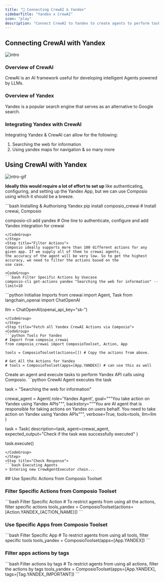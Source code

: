 ```yaml
---
title: "🚀 Connecting CrewAI & Yandex"
sidebarTitle: "Yandex x CrewAI"
icon: "play"
description: "Connect CrewAI to Yandex to create agents to perform tasks using natural language"
---
```


## Connecting CrewAI with Yandex
![intro](/media/intro.jpg)

### Overview of CrewAI

CrewAI is an AI framework useful for developing intelligent Agents powered by LLMs.

### Overview of Yandex

Yandex is a popular search engine that serves as an alternative to Google search.

### Integrating Yandex with CrewAI

Integrating Yandex & CrewAI can allow for the following:

1. Searching the web for information
2. Using yandex maps for navigation
& so many more

## Using CrewAI with Yandex
![intro-gif](/media/intro.gif)
<Steps>
<Step title="Setting Up the Environment">

**Ideally this would require a lot of effort to set up** like authenticating, configuring, and setting up the Yandex App, but we can use Composio using which it should be a breeze.

<CodeGroup>
```bash Installing & Authorising Yandex
pip install composio_crewai # Install crewai, Composio 

composio-cli add yandex # One line to authenticate, configure and add Yandex integration for crewai
```
</CodeGroup>
</Step>
<Step title="Filter Actions">
Composio ideally supports more than 100 different actions for any given app. If we supply all of them to crewai agents, 
the accuracy of the agent will be very low. So to get the highest accuracy, we need to filter the actions based on the 
use case.

<CodeGroup>
```bash Filter Specific Actions by Usecase
composio-cli get-actions yandex "Searching the web for information" --limit=10
```
</CodeGroup>

</Step>
<Step title="Import Base Packages">

<CodeGroup>
```python Initialise Imports
from crewai import Agent, Task
from langchain_openai import ChatOpenAI

llm = ChatOpenAI(openai_api_key="sk-<OPENAI KEY>")
```
</CodeGroup>
</Step>
<Step title="Fetch all Yandex CrewAI Actions via Composio">
<CodeGroup>
```python Tools For Yandex
# Import from composio_crewai
from composio_crewai import ComposioToolset, Action, App

tools = ComposioToolset(actions=[]) # Copy the actions from above. 

# Get All the Actions for Yandex
# tools = ComposioToolset(apps=[App.YANDEX]) # can use this as well
```
</CodeGroup>
</Step>
<Step title="Execute the Agent">
Create an agent and execute tasks to perform Yandex API calls using Composio. 
<CodeGroup>
```python CrewAI Agent executes the task

task = "Searching the web for information"

crewai_agent = Agent(
    role='Yandex Agent',
    goal="""You take action on Yandex using Yandex APIs""",
    backstory="""You are AI agent that is responsible for taking actions on Yandex on users behalf. You need to take action on Yandex using Yandex APIs""",
    verbose=True,
    tools=tools,
    llm=llm
)

task = Task(
    description=task,
    agent=crewai_agent,
    expected_output="Check if the task was successfully executed"
)

task.execute()
```
</CodeGroup>
</Step>
<Step title="Check Response">
```bash Executing Agents
> Entering new CrewAgentExecutor chain...
```
</Step>
</Steps>
## Use Specific Actions from Composio Toolset

### Filter Specific Actions from Composio Toolset

<CodeGroup>
```bash Filter Specific Action
# To restrict agents from using all the actions, filter specific actions
tools_yandex = ComposioToolset(actions=[Action.YANDEX_{ACTION_NAME}])
```
</CodeGroup>

### Use Specific Apps from Composio Toolset
<CodeGroup>
```bash Filter Specific App
# To restrict agents from using all tools, filter specific tools
tools_yandex = ComposioToolset(apps=[App.YANDEX])
```
</CodeGroup>

### Filter apps actions by tags 
<CodeGroup>
```bash Filter actions by tags
# To restrict agents from using all actions, filter the actions by tags
tools_yandex = ComposioToolset(apps=[App.YANDEX], tags=[Tag.YANDEX_IMPORTANT])
```
</CodeGroup>